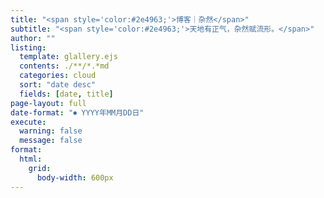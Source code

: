 ```yaml
---
title: "<span style='color:#2e4963;'>博客｜杂然</span>"
subtitle: "<span style='color:#2e4963;'>天地有正气，杂然赋流形。</span>"
author: ""
listing:
  template: glallery.ejs
  contents: ./**/*.*md
  categories: cloud
  sort: "date desc"
  fields: [date, title]
page-layout: full
date-format: "⏺ YYYY年MM月DD日"
execute: 
  warning: false
  message: false
format: 
  html:
    grid:
      body-width: 600px
---
```

